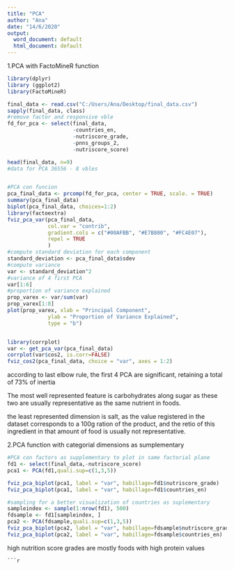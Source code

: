 ---
title: "PCA"
author: "Ana"
date: "14/6/2020"
output:
  word_document: default
  html_document: default
---
1.PCA with FactoMineR function
```{r}
library(dplyr)
library (ggplot2)
library(FactoMineR)

final_data <- read.csv("C:/Users/Ana/Desktop/final_data.csv")
sapply(final_data, class)
#remove factor and responsive vble
fd_for_pca <- select(final_data, 
                     -countries_en, 
                     -nutriscore_grade,
                     -pnns_groups_2,
                     -nutriscore_score)

head(final_data, n=9)
#data for PCA 36556 - 8 vbles


#PCA con funcion
pca_final_data <- prcomp(fd_for_pca, center = TRUE, scale. = TRUE)
summary(pca_final_data)
biplot(pca_final_data, choices=1:2)
library(factoextra)
fviz_pca_var(pca_final_data,
             col.var = "contrib", 
             gradient.cols = c("#00AFBB", "#E7B800", "#FC4E07"),
             repel = TRUE     
             )
#compute standard deviation for each component
standard_deviation <- pca_final_data$sdev
#compute variance
var <- standard_deviation^2
#variance of 4 first PCA
var[1:6]
#proportion of variance explained
prop_varex <- var/sum(var)
prop_varex[1:8]
plot(prop_varex, xlab = "Principal Component",
             ylab = "Proportion of Variance Explained",
             type = "b")


library(corrplot)
var <- get_pca_var(pca_final_data)
corrplot(var$cos2, is.corr=FALSE)
fviz_cos2(pca_final_data, choice = "var", axes = 1:2)

```
according to last elbow rule, the first 4 PCA are significant, retaining a total of 73% of inertia

The most well represented feature is carbohydrates along sugar as these two are usually representative as the same nutrient in foods. 


the least represented dimension is salt, as the value registered in the dataset corresponds to a 100g ration of the product, and the retio of this ingredient in that amount of food is usually not representative.


2.PCA function with categorial dimensions as sumplementary
```{r}
#PCA con factors as supplementary to plot in same factorial plane
fd1 <- select(final_data,-nutriscore_score)
pca1 <- PCA(fd1,quali.sup=c(1,3,5)) 

fviz_pca_biplot(pca1, label = "var", habillage=fd1$nutriscore_grade)
fviz_pca_biplot(pca1, label = "var", habillage=fd1$countries_en)

#sampling for a better visualization of countries as suplementary 
sampleindex <- sample(1:nrow(fd1), 500)
fdsample <- fd1[sampleindex, ]
pca2 <- PCA(fdsample,quali.sup=c(1,3,5))
fviz_pca_biplot(pca2, label = "var", habillage=fdsample$nutriscore_grade)
fviz_pca_biplot(pca2, label = "var", habillage=fdsample$countries_en)

```
high nutrition score grades are mostly foods with high protein values

```
```{r}
```


